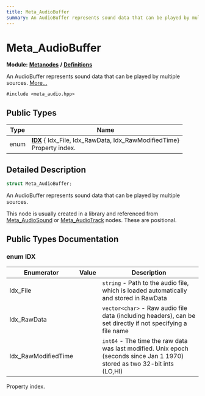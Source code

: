 ```yaml
---
title: Meta_AudioBuffer
summary: An AudioBuffer represents sound data that can be played by multiple sources. 
---
```


# Meta_AudioBuffer

**Module:** **[Metanodes](../../modules/metanodes/index.mdx)** **/** **[Definitions](../../modules/metanodes/definitions.mdx)**

An AudioBuffer represents sound data that can be played by multiple sources.  [More...](#detailed-description)

`#include <meta_audio.hpp>`

## Public Types

| Type           | Name           |
| -------------- | -------------- |
| enum| **[IDX](#enum-idx)** { Idx_File, Idx_RawData, Idx_RawModifiedTime}<br />Property index.  |

## Detailed Description

```cpp
struct Meta_AudioBuffer;
```

An AudioBuffer represents sound data that can be played by multiple sources. 

This node is usually created in a library and referenced from [Meta_AudioSound](../metanodes/meta-audio-sound.mdx) or [Meta_AudioTrack](../metanodes/meta-audio-track.mdx) nodes. These are positional. 

## Public Types Documentation

### enum IDX

| Enumerator | Value | Description |
| ---------- | ----- | ----------- |
| Idx_File | | `string` - Path to the audio file, which is loaded automatically and stored in RawData   |
| Idx_RawData | | `vector<char>` - Raw audio file data (including headers), can be set directly if not specifying a file name   |
| Idx_RawModifiedTime | | `int64` - The time the raw data was last modified. Unix epoch (seconds since Jan 1 1970) stored as two 32-bit ints (LO,HI)   |

Property index. 
